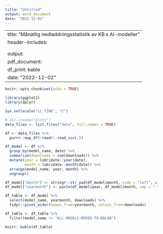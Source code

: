 ```yaml
---
title: "Untitled"
output: word_document
date: "2022-12-02"
---
```


---
title: "Månatlig nedladdningsstatistik av KB:s AI-modeller"
header-includes: 
 \usepackage{geometry}
 \geometry{left=0.40in, right=0.40in}
output:
  pdf_document:
    df_print: kable
date: "2022-12-02"
---

```r
knitr::opts_chunk$set(echo = TRUE)
```

```r
library(ggplot2)
library(dplyr)

Sys.setlocale("LC_TIME", "C")

# dir.create("plots")
data_files <- list.files("data", full.names = TRUE)

df <- data_files %>%
  purrr::map_df(~readr::read_csv(.))

df_model <- df %>% 
  group_by(model_name, date) %>%
  summarize(downloads = sum(downloads)) %>%
  mutate(year = lubridate::year(date),
         month = lubridate::month(date)) %>%
  arrange(model_name, year, month) %>%
  ungroup()

df_model["month"] <- stringr::str_pad(df_model$month, side = "left", width = 2, pad = "0")
df_model["yearmonth"] <- paste(df_model$year, df_model$month, sep = "-")

df_table <- df_model %>%
  select(model_name, yearmonth, downloads) %>%
  tidyr::pivot_wider(names_from=yearmonth, values_from=downloads)

df_table <- df_table %>%
  filter(model_name != "ALL-MODELS-MOVED-TO-KBLAB")
```

```r
knitr::kable(df_table)
```